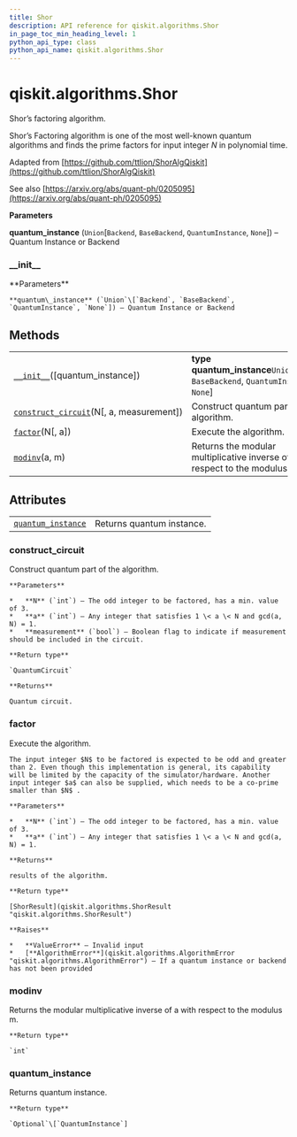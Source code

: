 ```yaml
---
title: Shor
description: API reference for qiskit.algorithms.Shor
in_page_toc_min_heading_level: 1
python_api_type: class
python_api_name: qiskit.algorithms.Shor
---
```


<span id="qiskit-algorithms-shor" />

# qiskit.algorithms.Shor

<Class id="qiskit.algorithms.Shor" isDedicatedPage={true} github="https://github.com/qiskit/qiskit/tree/stable/0.18/qiskit/algorithms/factorizers/shor.py" signature="Shor(quantum_instance=None)" modifiers="class">
  Shor’s factoring algorithm.

  Shor’s Factoring algorithm is one of the most well-known quantum algorithms and finds the prime factors for input integer $N$ in polynomial time.

  Adapted from [https://github.com/ttlion/ShorAlgQiskit](https://github.com/ttlion/ShorAlgQiskit)

  See also [https://arxiv.org/abs/quant-ph/0205095](https://arxiv.org/abs/quant-ph/0205095)

  **Parameters**

  **quantum\_instance** (`Union`\[`Backend`, `BaseBackend`, `QuantumInstance`, `None`]) – Quantum Instance or Backend

  ### \_\_init\_\_

  <Function id="qiskit.algorithms.Shor.__init__" signature="__init__(quantum_instance=None)">
    **Parameters**

    **quantum\_instance** (`Union`\[`Backend`, `BaseBackend`, `QuantumInstance`, `None`]) – Quantum Instance or Backend
  </Function>

  ## Methods

  |                                                                                                                                   |                                                                                         |
  | --------------------------------------------------------------------------------------------------------------------------------- | --------------------------------------------------------------------------------------- |
  | [`__init__`](#qiskit.algorithms.Shor.__init__ "qiskit.algorithms.Shor.__init__")(\[quantum\_instance])                            | **type quantum\_instance**`Union`\[`Backend`, `BaseBackend`, `QuantumInstance`, `None`] |
  | [`construct_circuit`](#qiskit.algorithms.Shor.construct_circuit "qiskit.algorithms.Shor.construct_circuit")(N\[, a, measurement]) | Construct quantum part of the algorithm.                                                |
  | [`factor`](#qiskit.algorithms.Shor.factor "qiskit.algorithms.Shor.factor")(N\[, a])                                               | Execute the algorithm.                                                                  |
  | [`modinv`](#qiskit.algorithms.Shor.modinv "qiskit.algorithms.Shor.modinv")(a, m)                                                  | Returns the modular multiplicative inverse of a with respect to the modulus m.          |

  ## Attributes

  |                                                                                                          |                           |
  | -------------------------------------------------------------------------------------------------------- | ------------------------- |
  | [`quantum_instance`](#qiskit.algorithms.Shor.quantum_instance "qiskit.algorithms.Shor.quantum_instance") | Returns quantum instance. |

  ### construct\_circuit

  <Function id="qiskit.algorithms.Shor.construct_circuit" signature="construct_circuit(N, a=2, measurement=False)">
    Construct quantum part of the algorithm.

    **Parameters**

    *   **N** (`int`) – The odd integer to be factored, has a min. value of 3.
    *   **a** (`int`) – Any integer that satisfies 1 \< a \< N and gcd(a, N) = 1.
    *   **measurement** (`bool`) – Boolean flag to indicate if measurement should be included in the circuit.

    **Return type**

    `QuantumCircuit`

    **Returns**

    Quantum circuit.
  </Function>

  ### factor

  <Function id="qiskit.algorithms.Shor.factor" signature="factor(N, a=2)">
    Execute the algorithm.

    The input integer $N$ to be factored is expected to be odd and greater than 2. Even though this implementation is general, its capability will be limited by the capacity of the simulator/hardware. Another input integer $a$ can also be supplied, which needs to be a co-prime smaller than $N$ .

    **Parameters**

    *   **N** (`int`) – The odd integer to be factored, has a min. value of 3.
    *   **a** (`int`) – Any integer that satisfies 1 \< a \< N and gcd(a, N) = 1.

    **Returns**

    results of the algorithm.

    **Return type**

    [ShorResult](qiskit.algorithms.ShorResult "qiskit.algorithms.ShorResult")

    **Raises**

    *   **ValueError** – Invalid input
    *   [**AlgorithmError**](qiskit.algorithms.AlgorithmError "qiskit.algorithms.AlgorithmError") – If a quantum instance or backend has not been provided
  </Function>

  ### modinv

  <Function id="qiskit.algorithms.Shor.modinv" signature="modinv(a, m)" modifiers="static">
    Returns the modular multiplicative inverse of a with respect to the modulus m.

    **Return type**

    `int`
  </Function>

  ### quantum\_instance

  <Attribute id="qiskit.algorithms.Shor.quantum_instance">
    Returns quantum instance.

    **Return type**

    `Optional`\[`QuantumInstance`]
  </Attribute>
</Class>

